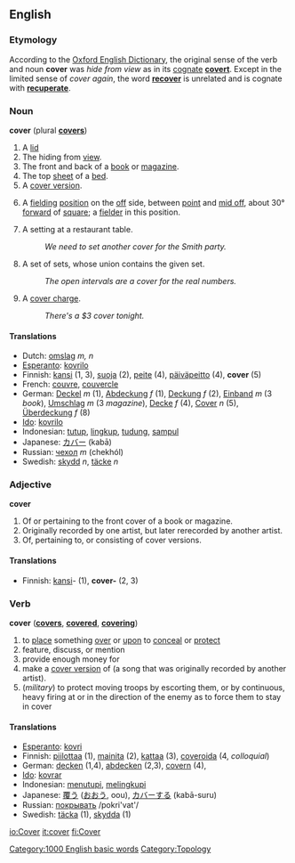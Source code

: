 ==English==

===Etymology===
According to the [[w:Oxford English Dictionary|Oxford English Dictionary]], the original sense of the verb and noun '''cover''' was ''hide from view'' as in its [[cognate]] '''[[covert]]'''.  Except in the limited sense of ''cover again'', the word '''[[recover]]''' is unrelated and is cognate with '''[[recuperate]]'''.

===Noun===
'''cover'''   (plural '''[[covers]]''')

#A [[lid]]
#The hiding from [[view]].
#The front and back of a [[book]] or [[magazine]].
#The top [[sheet]] of a [[bed]].
#A [[cover version]].
#{{cricket}} A [[fielding]] [[position]] on the [[off]] side, between [[point]] and [[mid off]], about 30° [[forward]] of [[square]]; a [[fielder]] in this position.
#A setting at a restaurant table.
#:''We need to set another cover for the Smith party.''
# {{topology}} A set of sets, whose union contains the given set.
#: ''The open intervals are a cover for the real numbers.''
# A [[cover charge]].
#: ''There's a $3 cover tonight.''

==== Translations ====
*Dutch: [[omslag]] ''m, n''
*[[Esperanto]]: [[kovrilo]]
*Finnish: [[kansi]] (1, 3), [[suoja]] (2), [[peite]] (4), [[päiväpeitto]] (4), '''cover''' (5)
*French: [[couvre]], [[couvercle]]
*German: [[Deckel]] ''m'' (1), [[Abdeckung]] ''f'' (1), [[Deckung]] ''f'' (2), [[Einband]] ''m'' (3 ''book''), [[Umschlag]] ''m'' (3 ''magazine''), [[Decke]] ''f'' (4), [[Cover]] ''n'' (5), [[Überdeckung]] ''f'' (8)
*[[Ido]]: [[kovrilo]]
*Indonesian: [[tutup]], [[lingkup]], [[tudung]], [[sampul]]
*Japanese: [[カバー]] (kabā)
*Russian: [[чехол]] ''m'' (chekhól)
*Swedish: [[skydd]] ''n'', [[täcke]] ''n''

===Adjective===
'''cover'''
#Of or pertaining to the front cover of a book or magazine.
#Originally recorded by one artist, but later rerecorded by another artist. 
#Of, pertaining to, or consisting of cover versions.

====Translations====
*Finnish: [[kansi]]- (1), '''cover-''' (2, 3)

===Verb===
'''cover'''   ('''[[covers]]''', '''[[covered]]''', '''[[covering]]''')

#to [[place]] something [[over]] or [[upon]] to [[conceal]] or [[protect]]
#feature, discuss, or mention
#provide enough money for
#make a [[cover version]] of (a song that was originally recorded by another artist).
#(''military'') to protect moving troops by escorting them, or by continuous, heavy firing at or in the direction of the enemy as to force them to stay in cover

====Translations====
*[[Esperanto]]: [[kovri]]
*Finnish: [[piilottaa]] (1), [[mainita]] (2), [[kattaa]] (3), [[coveroida]] (4, ''colloquial'')
*German: [[decken]] (1,4), [[abdecken]] (2,3), [[covern]] (4), 
*[[Ido]]: [[kovrar]]
*Indonesian: [[tutup|menutupi]], [[lingkup|melingkupi]]
*Japanese: [[覆う]] ([[おおう]], oou), [[カバー]]する (kabā-suru)
*Russian: [[:ru:покрывать|покрывать]] /pokri'vat'/
*Swedish: [[täcka]] (1), [[skydda]] (1)

[[Category:1000 English basic words]]
[[Category:Topology]]

[[io:Cover]]
[[it:cover]]
[[fi:Cover]]